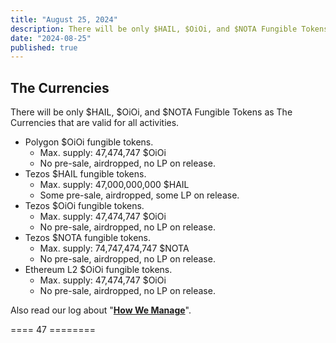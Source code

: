 ```yaml
---
title: "August 25, 2024"
description: There will be only $HAIL, $OiOi, and $NOTA Fungible Tokens as The Currencies that are valid for all activities.
date: "2024-08-25"
published: true
---
```


## The Currencies

There will be only $HAIL, $OiOi, and $NOTA Fungible Tokens as The Currencies that are valid for all activities.

- Polygon $OiOi fungible tokens.
    - Max. supply: 47,474,747 $OiOi
    - No pre-sale, airdropped, no LP on release.
- Tezos $HAIL fungible tokens.
    - Max. supply: 47,000,000,000 $HAIL
    - Some pre-sale, airdropped, some LP on release.
- Tezos $OiOi fungible tokens.
    - Max. supply: 47,474,747 $OiOi
    - No pre-sale, airdropped, no LP on release.
- Tezos $NOTA fungible tokens.
    - Max. supply: 74,747,474,747 $NOTA
    - No pre-sale, airdropped, no LP on release.
- Ethereum L2 $OiOi fungible tokens.
    - Max. supply: 47,474,747 $OiOi
    - No pre-sale, airdropped, no LP on release.

Also read our log about "**[How We Manage](/loggers/20240824)**".

==== 47 ========
